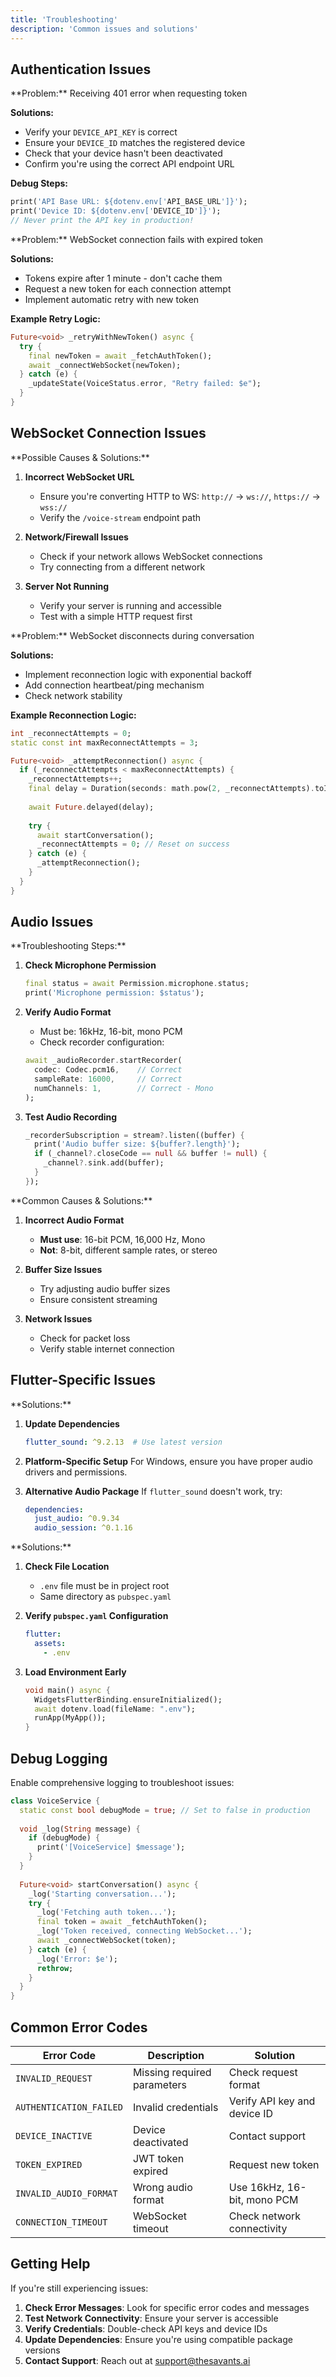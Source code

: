 ```yaml
---
title: 'Troubleshooting'
description: 'Common issues and solutions'
---
```


## Authentication Issues

<Accordion title="Authentication Failed Error">
  **Problem:** Receiving 401 error when requesting token

  **Solutions:**
  - Verify your `DEVICE_API_KEY` is correct
  - Ensure your `DEVICE_ID` matches the registered device
  - Check that your device hasn't been deactivated
  - Confirm you're using the correct API endpoint URL

  **Debug Steps:**
  ```dart
  print('API Base URL: ${dotenv.env['API_BASE_URL']}');
  print('Device ID: ${dotenv.env['DEVICE_ID']}');
  // Never print the API key in production!
  ```
</Accordion>

<Accordion title="Token Expired Error">
  **Problem:** WebSocket connection fails with expired token

  **Solutions:**
  - Tokens expire after 1 minute - don't cache them
  - Request a new token for each connection attempt
  - Implement automatic retry with new token

  **Example Retry Logic:**
  ```dart
  Future<void> _retryWithNewToken() async {
    try {
      final newToken = await _fetchAuthToken();
      await _connectWebSocket(newToken);
    } catch (e) {
      _updateState(VoiceStatus.error, "Retry failed: $e");
    }
  }
  ```
</Accordion>

## WebSocket Connection Issues

<Accordion title="Connection Fails to Establish">
  **Possible Causes & Solutions:**

  1. **Incorrect WebSocket URL**
     - Ensure you're converting HTTP to WS: `http://` → `ws://`, `https://` → `wss://`
     - Verify the `/voice-stream` endpoint path

  2. **Network/Firewall Issues**
     - Check if your network allows WebSocket connections
     - Try connecting from a different network

  3. **Server Not Running**
     - Verify your server is running and accessible
     - Test with a simple HTTP request first
</Accordion>

<Accordion title="Connection Drops Unexpectedly">
  **Problem:** WebSocket disconnects during conversation

  **Solutions:**
  - Implement reconnection logic with exponential backoff
  - Add connection heartbeat/ping mechanism
  - Check network stability

  **Example Reconnection Logic:**
  ```dart
  int _reconnectAttempts = 0;
  static const int maxReconnectAttempts = 3;

  Future<void> _attemptReconnection() async {
    if (_reconnectAttempts < maxReconnectAttempts) {
      _reconnectAttempts++;
      final delay = Duration(seconds: math.pow(2, _reconnectAttempts).toInt());
      
      await Future.delayed(delay);
      
      try {
        await startConversation();
        _reconnectAttempts = 0; // Reset on success
      } catch (e) {
        _attemptReconnection();
      }
    }
  }
  ```
</Accordion>

## Audio Issues

<Accordion title="No Audio Being Transmitted">
  **Troubleshooting Steps:**

  1. **Check Microphone Permission**
     ```dart
     final status = await Permission.microphone.status;
     print('Microphone permission: $status');
     ```

  2. **Verify Audio Format**
     - Must be: 16kHz, 16-bit, mono PCM
     - Check recorder configuration:
     ```dart
     await _audioRecorder.startRecorder(
       codec: Codec.pcm16,    // Correct
       sampleRate: 16000,     // Correct
       numChannels: 1,        // Correct - Mono
     );
     ```

  3. **Test Audio Recording**
     ```dart
     _recorderSubscription = stream?.listen((buffer) {
       print('Audio buffer size: ${buffer?.length}');
       if (_channel?.closeCode == null && buffer != null) {
         _channel?.sink.add(buffer);
       }
     });
     ```
</Accordion>

<Accordion title="Audio Quality Issues (Static/Distortion)">
  **Common Causes & Solutions:**

  1. **Incorrect Audio Format**
     - **Must use**: 16-bit PCM, 16,000 Hz, Mono
     - **Not**: 8-bit, different sample rates, or stereo

  2. **Buffer Size Issues**
     - Try adjusting audio buffer sizes
     - Ensure consistent streaming

  3. **Network Issues**
     - Check for packet loss
     - Verify stable internet connection
</Accordion>

## Flutter-Specific Issues

<Accordion title="flutter_sound Package Issues">
  **Solutions:**

  1. **Update Dependencies**
     ```yaml
     flutter_sound: ^9.2.13  # Use latest version
     ```

  2. **Platform-Specific Setup**
     For Windows, ensure you have proper audio drivers and permissions.

  3. **Alternative Audio Package**
     If `flutter_sound` doesn't work, try:
     ```yaml
     dependencies:
       just_audio: ^0.9.34
       audio_session: ^0.1.16
     ```
</Accordion>

<Accordion title="Environment Variables Not Loading">
  **Solutions:**

  1. **Check File Location**
     - `.env` file must be in project root
     - Same directory as `pubspec.yaml`

  2. **Verify `pubspec.yaml` Configuration**
     ```yaml
     flutter:
       assets:
         - .env
     ```

  3. **Load Environment Early**
     ```dart
     void main() async {
       WidgetsFlutterBinding.ensureInitialized();
       await dotenv.load(fileName: ".env");
       runApp(MyApp());
     }
     ```
</Accordion>

## Debug Logging

Enable comprehensive logging to troubleshoot issues:

```dart
class VoiceService {
  static const bool debugMode = true; // Set to false in production
  
  void _log(String message) {
    if (debugMode) {
      print('[VoiceService] $message');
    }
  }
  
  Future<void> startConversation() async {
    _log('Starting conversation...');
    try {
      _log('Fetching auth token...');
      final token = await _fetchAuthToken();
      _log('Token received, connecting WebSocket...');
      await _connectWebSocket(token);
    } catch (e) {
      _log('Error: $e');
      rethrow;
    }
  }
}
```

## Common Error Codes

| Error Code | Description | Solution |
|------------|-------------|----------|
| `INVALID_REQUEST` | Missing required parameters | Check request format |
| `AUTHENTICATION_FAILED` | Invalid credentials | Verify API key and device ID |
| `DEVICE_INACTIVE` | Device deactivated | Contact support |
| `TOKEN_EXPIRED` | JWT token expired | Request new token |
| `INVALID_AUDIO_FORMAT` | Wrong audio format | Use 16kHz, 16-bit, mono PCM |
| `CONNECTION_TIMEOUT` | WebSocket timeout | Check network connectivity |

## Getting Help

If you're still experiencing issues:

1. **Check Error Messages**: Look for specific error codes and messages
2. **Test Network Connectivity**: Ensure your server is accessible
3. **Verify Credentials**: Double-check API keys and device IDs
4. **Update Dependencies**: Ensure you're using compatible package versions
5. **Contact Support**: Reach out at [support@thesavants.ai](mailto:support@thesavants.ai)
